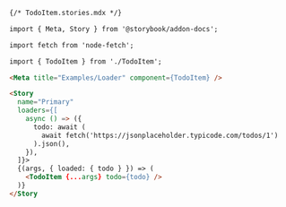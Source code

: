 ```md
{/* TodoItem.stories.mdx */}

import { Meta, Story } from '@storybook/addon-docs';

import fetch from 'node-fetch';

import { TodoItem } from './TodoItem';

<Meta title="Examples/Loader" component={TodoItem} />

<Story
  name="Primary"
  loaders={[
    async () => ({
      todo: await (
        await fetch('https://jsonplaceholder.typicode.com/todos/1')
      ).json(),
    }),
  ]}>
  {(args, { loaded: { todo } }) => (
    <TodoItem {...args} todo={todo} />
  )}
</Story
```